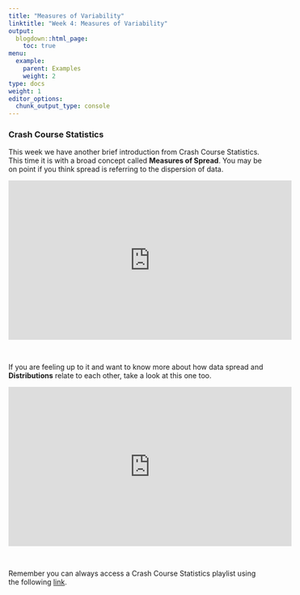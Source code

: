 ```yaml
---
title: "Measures of Variability"
linktitle: "Week 4: Measures of Variability"
output:
  blogdown::html_page:
    toc: true
menu:
  example:
    parent: Examples
    weight: 2
type: docs
weight: 1
editor_options: 
  chunk_output_type: console
---
```


### Crash Course Statistics
This week we have another brief introduction from Crash Course Statistics. This time it is with a broad concept called **Measures of Spread**. You may be on point if you think spread is referring to the dispersion of data.  

<p align="center">
<iframe width="560" height="315" src="https://www.youtube.com/embed/R4yfNi_8Kqw" frameborder="0" allow="accelerometer; autoplay; encrypted-media; gyroscope; picture-in-picture" allowfullscreen></iframe>
</p>
<br>

If you are feeling up to it and want to know more about how data spread and **Distributions** relate to each other, take a look at this one too.

<p align="center">
<iframe width="560" height="315" src="https://www.youtube.com/embed/bPFNxD3Yg6U" frameborder="0" allow="accelerometer; autoplay; encrypted-media; gyroscope; picture-in-picture" allowfullscreen></iframe>
</p>
<br>

Remember you can always access a Crash Course Statistics playlist using the following  [link](https://www.youtube.com/playlist?list=PL8dPuuaLjXtNM_Y-bUAhblSAdWRnmBUcr){target="_blank"}.

<!-- ### R Nuances
The following video is a bit of a compilation of things that come up that are frustrating unless someone points them out. (*coming soon*)


<center>
<video width="320" height="240" controls>
  <source src="/videos/R_nuances.mp4" type="video/mp4">
</video>
</center>
-->

